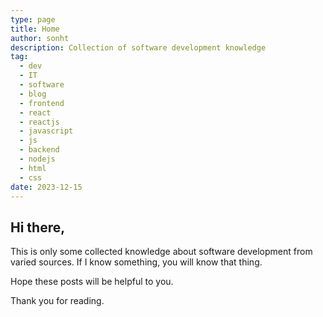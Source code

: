 ```yaml
---
type: page
title: Home
author: sonht
description: Collection of software development knowledge
tag:
  - dev
  - IT
  - software
  - blog
  - frontend
  - react
  - reactjs
  - javascript
  - js
  - backend
  - nodejs
  - html
  - css
date: 2023-12-15
---
```

## Hi there,
This is only some collected knowledge about software development from varied sources. If I know something, you will know that thing.

Hope these posts will be helpful to you.

Thank you for reading.